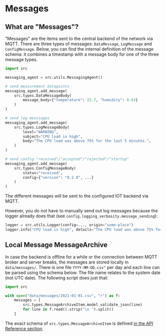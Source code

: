 # Messages

## What are "Messages"?

"Messages" are the items sent to the central backend of the network via MQTT. There are three types of messages: `DataMessage`, `LogMessage` and `ConfigMessage`. Below, you can find the internal definition of the message schema: it combines a timestamp with a message body for one of the three message types.

```python
import src

messaging_agent = src.utils.MessagingAgent()

# send measurement datapoints
messaging_agent.add_message(
    src.types.DataMessageBody(
        message_body={"temperature": 22.7, "humidity": 0.63}
    )
)

# send log messsages
messaging_agent.add_message(
    src.types.LogMessageBody(
        level="WARNING",
        subject="CPU load is high",
        body="The CPU load was above 75% for the last 5 minutes.",
    )
)

# send config "received"/"accepted"/"rejected"/"startup"
messaging_agent.add_message(
    src.types.ConfigMessageBody(
        status="received",
        config={"version": "0.2.0", ...}
    )
)
```

The different messages will be sent to the configured IOT backend via MQTT.

However, you do not have to manually send out log messages because the logger already does that (see `config.logging_verbosity.message_sending`):

```python
logger = src.utils.Logger(config=..., origin="some-place")
logger.info("CPU load is high", details="The CPU load was above 75% for the last 5 minutes.")
```

## Local Message MessageArchive

In case the backend is offline for a while or the connection between MQTT broker and server breaks, the messages are stored locally in `data/messages/`. There is one file `YYYY-MM-DD.csv"` per day and each line can be parsed using the schema below. The file name relates to the system date (not UTC date). The following script does just that:

```python
import src

with open("data/messages/2021-01-01.csv", "r") as f:
    messages = [
        src.types.MessageArchiveItem.model_validate_json(line)
        for line in f.read().strip("\n ").split()
    ]
```

The exact schema of `src.types.MessageArchiveItem` is defined [in the API Reference section](/api-reference/internal-communication).
